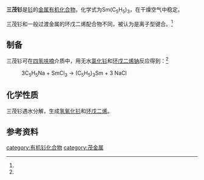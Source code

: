 {{chembox
| verifiedrevid = 
|   Name = 三茂钐
|   ImageFile = Sm(C5H5)3.png
|   ImageName = 
|   OtherNames = 三(环戊二烯基)钐
|   IUPACName = 
| Section1 = {{Chembox Identifiers
|   ChemSpiderID_Ref = {{chemspidercite|correct|chemspider}}
| ChemSpiderID = 
| PubChem = 
| InChI =
| InChIKey =
| SMILES = 
| StdInChI_Ref = {{stdinchicite|correct|chemspider}}
| StdInChI =
| StdInChIKey_Ref = {{stdinchicite|correct|chemspider}}
| StdInChIKey = 
| CASNo = 1298-55-1
| CASNo_Ref = {{cascite|correct|CAS}}
  }}
| Section2 = {{Chembox Properties
|   Formula = Sm(C<sub>5</sub>H<sub>5</sub>)<sub>3</sub>
|   MolarMass = 345.647
|   Appearance = 橙色固体<ref name=wj>《无机化学丛书》. 第七卷 钪 稀土元素. 易宪武 等主编. 科学出版社. 2.3.7 稀土元素有机化合物. P<sub>260~261</sub>. 1.π络合物</ref>
|   Density = 
|   MeltingPt = 365℃（熔化时略有分解）
|   BoilingPt = 220℃<br />（10<sup>-3</sup>~10<sup>-4</sup>mmHg，升华）
|   Solubility = 
|   Solvent =
|   SolubleOther = 
  }}
| Section7 = {{Chembox Hazards
|  EUHazardSymbol =
|  RPhrases =
|  SPhrases =
|  FlashPt = 
|  pKa = 
|  pKb = 
|  EUClass =
|  EUIndex = 
|  MainHazards = 
|  NFPA-H = 
|  NFPA-F = 
|  NFPA-R = 
|  NFPA-O = 
|  RSPhrases = 
|  Autoignition = 
|  ExploLimits = 
|  PEL = 
  }}
| Section8 = {{Chembox Related
|   Function = 
|   OtherFunctn = 
|   OtherAnions = 
|   OtherCations = 
|   OtherCpds = [[环戊二烯|环戊二烯]]
  }}
}}
'''三茂钐'''是[[钐|钐]]的[[金属有机化合物|金属有机化合物]]，化学式为Sm(C<sub>5</sub>H<sub>5</sub>)<sub>3</sub>，在干燥空气中稳定。

三茂钐和一般过渡金属的环戊二烯配合物不同，被认为是离子型键合。<ref name=wj />
==制备==
三茂钐可在[[四氢呋喃|四氢呋喃]]介质中，用无水[[氯化钐|氯化钐]]和[[环戊二烯钠|环戊二烯钠]]反应得到：<ref name=wj />
: 3C<sub>5</sub>H<sub>5</sub>Na + SmCl<sub>3</sub> → (C<sub>5</sub>H<sub>5</sub>)<sub>3</sub>Sm + 3 NaCl

==化学性质==
三茂钐遇水分解，生成[[氢氧化钐|氢氧化钐]]和[[环戊二烯|环戊二烯]]。
==参考资料==
{{reflist}}
{{茂金属}}
[[category:有机钐化合物|category:有机钐化合物]]
[[category:茂金属|category:茂金属]]